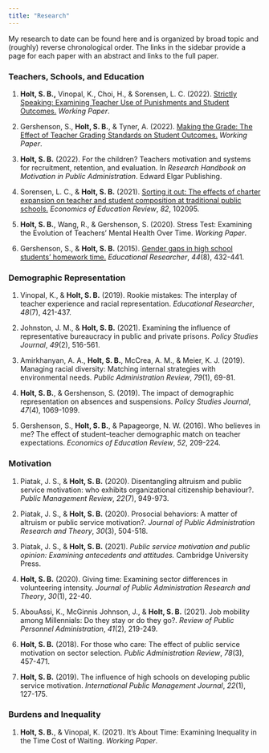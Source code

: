 ```yaml
---
title: "Research"
---
```


My research to date can be found here and is organized by broad topic and (roughly) reverse chronological order. The links in the sidebar provide a page for each paper with an abstract and links to the full paper.

### Teachers, Schools, and Education

1.  **Holt, S. B.,** Vinopal, K., Choi, H., & Sorensen, L. C. (2022). [Strictly Speaking: Examining Teacher Use of Punishments and Student Outcomes.](referrals.qmd) *Working Paper*.

2.  Gershenson, S., **Holt, S. B.**, & Tyner, A. (2022). [Making the Grade: The Effect of Teacher Grading Standards on Student Outcomes.](grading.qmd) *Working Paper*.

3.  **Holt, S. B.** (2022). For the children? Teachers motivation and systems for recruitment, retention, and evaluation. In *Research Handbook on Motivation in Public Administration*. Edward Elgar Publishing.

4.  Sorensen, L. C., & **Holt, S. B.** (2021). [Sorting it out: The effects of charter expansion on teacher and student composition at traditional public schools.](charter.qmd) *Economics of Education Review*, *82*, 102095.

5.  **Holt, S. B.**, Wang, R., & Gershenson, S. (2020). Stress Test: Examining the Evolution of Teachers' Mental Health Over Time. *Working Paper*.

6.  Gershenson, S., & **Holt, S. B.** (2015). [Gender gaps in high school students' homework time.](homework.qmd) *Educational Researcher*, *44*(8), 432-441.

### Demographic Representation

1.  Vinopal, K., & **Holt, S. B.** (2019). Rookie mistakes: The interplay of teacher experience and racial representation. *Educational Researcher*, *48*(7), 421-437.

2.  Johnston, J. M., & **Holt, S. B.** (2021). Examining the influence of representative bureaucracy in public and private prisons. *Policy Studies Journal*, *49*(2), 516-561.

3.  Amirkhanyan, A. A., **Holt, S. B.**, McCrea, A. M., & Meier, K. J. (2019). Managing racial diversity: Matching internal strategies with environmental needs. *Public Administration Review*, *79*(1), 69-81.

4.  **Holt, S. B.**, & Gershenson, S. (2019). The impact of demographic representation on absences and suspensions. *Policy Studies Journal*, *47*(4), 1069-1099.

5.  Gershenson, S., **Holt, S. B.**, & Papageorge, N. W. (2016). Who believes in me? The effect of student--teacher demographic match on teacher expectations. *Economics of Education Review*, *52*, 209-224.

### Motivation

1.  Piatak, J. S., & **Holt, S. B.** (2020). Disentangling altruism and public service motivation: who exhibits organizational citizenship behaviour?. *Public Management Review*, *22*(7), 949-973.

2.  Piatak, J. S., & **Holt, S. B.** (2020). Prosocial behaviors: A matter of altruism or public service motivation?. *Journal of Public Administration Research and Theory*, *30*(3), 504-518.

3.  Piatak, J. S., & **Holt, S. B.** (2021). *Public service motivation and public opinion: Examining antecedents and attitudes.* Cambridge University Press.

4.  **Holt, S. B.** (2020). Giving time: Examining sector differences in volunteering intensity. *Journal of Public Administration Research and Theory*, *30*(1), 22-40.

5.  AbouAssi, K., McGinnis Johnson, J., & **Holt, S. B.** (2021). Job mobility among Millennials: Do they stay or do they go?. *Review of Public Personnel Administration*, *41*(2), 219-249.

6.  **Holt, S. B.** (2018). For those who care: The effect of public service motivation on sector selection. *Public Administration Review*, *78*(3), 457-471.

7.  **Holt, S. B.** (2019). The influence of high schools on developing public service motivation. *International Public Management Journal*, *22*(1), 127-175.

### Burdens and Inequality

1.  **Holt, S. B.**, & Vinopal, K. (2021). It's About Time: Examining Inequality in the Time Cost of Waiting. *Working Paper*.
